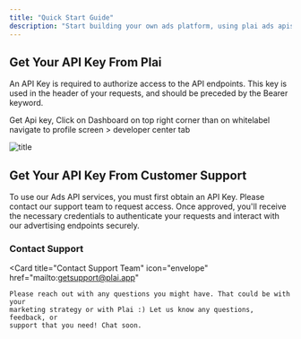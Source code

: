 ```yaml
---
title: "Quick Start Guide"
description: "Start building your own ads platform, using plai ads apis"
---
```


## Get Your API Key From Plai

An API Key is required to authorize access to the API endpoints. This key is used in the header of your requests, and should be preceded by the Bearer keyword.

Get Api key, Click on Dashboard on top right corner than on whitelabel navigate to profile screen > developer center tab

![title](/images/key.png)

## Get Your API Key From Customer Support

To use our Ads API services, you must first obtain an API Key. Please contact our support team to request access. Once approved, you'll receive the necessary credentials to authenticate your requests and interact with our advertising endpoints securely.

### Contact Support

<Card
	title="Contact Support Team"
	icon="envelope"
	href="mailto:getsupport@plai.app"
>
	Please reach out with any questions you might have. That could be with your
	marketing strategy or with Plai :) Let us know any questions, feedback, or
	support that you need! Chat soon.
</Card>
